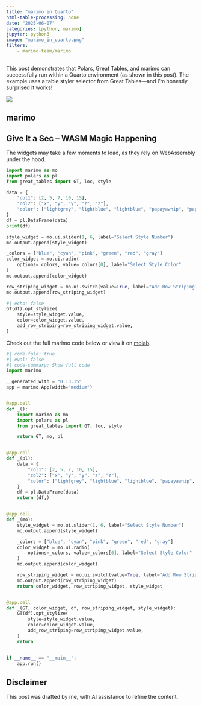 ```yaml
---
title: "marimo in Quarto"
html-table-processing: none
date: "2025-06-07"
categories: [python, marimo]
jupyter: python3
image: "marimo_in_quarto.png"
filters:
    - marimo-team/marimo
---
```


This post demonstrates that Polars, Great Tables, and marimo can successfully run within a Quarto environment (as shown in this post). The example uses a table styler selector from Great Tables—and I’m honestly surprised it works!

![](marimo_in_quarto.png){fig-align="center" fig-alt="marimo in Quarto"}

## marimo
::: {.callout-note}
# Give It a Sec – WASM Magic Happening
The widgets may take a few moments to load, as they rely on WebAssembly under the hood.
::: 

```python {.marimo}
import marimo as mo
import polars as pl
from great_tables import GT, loc, style
```

```python {.marimo}
data = {
    "col1": [2, 5, 7, 10, 15],
    "col2": ["x", "y", "y", "z", "z"],
    "color": ["lightgrey", "lightblue", "lightblue", "papayawhip", "papayawhip"],
}
df = pl.DataFrame(data)
print(df)
```

```python {.marimo}
style_widget = mo.ui.slider(1, 6, label="Select Style Number")
mo.output.append(style_widget)

_colors = ["blue", "cyan", "pink", "green", "red", "gray"]
color_widget = mo.ui.radio(
    options=_colors, value=_colors[0], label="Select Style Color"
)
mo.output.append(color_widget)

row_striping_widget = mo.ui.switch(value=True, label="Add Row Striping?")
mo.output.append(row_striping_widget)
```

```python {.marimo}
#| echo: false
GT(df).opt_stylize(
    style=style_widget.value,
    color=color_widget.value,
    add_row_striping=row_striping_widget.value,
)
```

Check out the full marimo code below or view it on [molab](https://molab.marimo.io/notebooks/nb_uHQvXDXF3UsvFQD9xZkaiu).
```python
#| code-fold: true
#| eval: false
#| code-summary: Show full code
import marimo

__generated_with = "0.13.15"
app = marimo.App(width="medium")


@app.cell
def _():
    import marimo as mo
    import polars as pl
    from great_tables import GT, loc, style

    return GT, mo, pl


@app.cell
def _(pl):
    data = {
        "col1": [2, 5, 7, 10, 15],
        "col2": ["x", "y", "y", "z", "z"],
        "color": ["lightgrey", "lightblue", "lightblue", "papayawhip", "papayawhip"],
    }
    df = pl.DataFrame(data)
    return (df,)


@app.cell
def _(mo):
    style_widget = mo.ui.slider(1, 6, label="Select Style Number")
    mo.output.append(style_widget)

    _colors = ["blue", "cyan", "pink", "green", "red", "gray"]
    color_widget = mo.ui.radio(
        options=_colors, value=_colors[0], label="Select Style Color"
    )
    mo.output.append(color_widget)

    row_striping_widget = mo.ui.switch(value=True, label="Add Row Striping?")
    mo.output.append(row_striping_widget)
    return color_widget, row_striping_widget, style_widget


@app.cell
def _(GT, color_widget, df, row_striping_widget, style_widget):
    GT(df).opt_stylize(
        style=style_widget.value,
        color=color_widget.value,
        add_row_striping=row_striping_widget.value,
    )
    return


if __name__ == "__main__":
    app.run()
```

::: {.callout-warning}
# Disclaimer
This post was drafted by me, with AI assistance to refine the content.
::: 